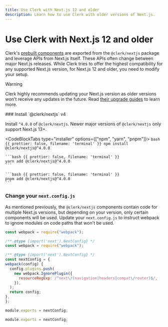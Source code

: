 ```yaml
---
title: Use Clerk with Next.js 12 and older
description: Learn how to use Clerk with older versions of Next.js.
---
```


# Use Clerk with Next.js 12 and older

Clerk's [prebuilt components](/docs/components/overview) are exported from the `@clerk/nextjs` package and leverage APIs from Next.js itself. These APIs often change between major Next.js releases. While Clerk tries to offer the highest compatibility for any supported Next.js version, for Next.js 12 and older, you need to modify your setup.

> [!WARNING]
> Clerk highly recommends updating your Next.js version as older versions won't receive any updates in the future. Read [their upgrade guides](https://nextjs.org/docs/pages/building-your-application/upgrading) to learn more.

<Steps>
  ### Install `@clerk/nextjs` v4

  Install `^4.0.0` of `@clerk/nextjs`. Newer major versions of `@clerk/nextjs` only support Next.js 13+.

  <CodeBlockTabs type="installer" options={["npm", "yarn", "pnpm"]}>
    ```bash {{ prettier: false, filename: 'terminal' }}
    npm install @clerk/nextjs@^4.0.0
    ```

    ```bash {{ prettier: false, filename: 'terminal' }}
    yarn add @clerk/nextjs@^4.0.0
    ```

    ```bash {{ prettier: false, filename: 'terminal' }}
    pnpm add @clerk/nextjs@^4.0.0
    ```
  </CodeBlockTabs>

  ### Change your `next.config.js`

  As mentioned previously, the `@clerk/nextjs` components contain code for multiple Next.js versions, but depending on your version, only certain components will be used. Update your `next.config.js` to instruct webpack to ignore modules on code paths that won't be used.

  ```js {{ prettier: false, filename: 'next.config.js', mark: [1, [5, 12]] }}
  const webpack = require("webpack");

  /** @type {import('next').NextConfig} */
 const webpack = require("webpack");

/** @type {import('next').NextConfig} */
const nextConfig = {
  webpack(config) {
    config.plugins.push(
      new webpack.IgnorePlugin({
        resourceRegExp: /^next\/(navigation|headers|compat\/router)$/,
      }),
    );
    return config;
  },
};

module.exports = nextConfig;

  module.exports = nextConfig;
  ```
</Steps>
